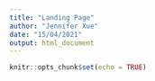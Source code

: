 ```yaml
---
title: "Landing Page"
author: "Jennifer Xue"
date: "15/04/2021"
output: html_document
---
```


```r
knitr::opts_chunk$set(echo = TRUE)
```

